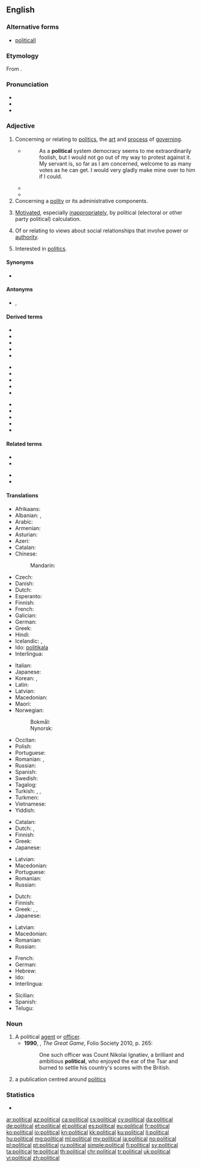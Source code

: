==English==

===Alternative forms===
* [[politicall]] {{qualifier|obsolete}}

===Etymology===
From {{etyl|la|en}} {{m|la|politicus}} {{suffix||al|lang=en}}.

===Pronunciation===
* {{IPA|/pəˈlɪtɪkəl/|lang=en}}
* {{audio|en-us-political.ogg|Audio (US)|lang=en}}
* {{hyphenation|po|lit|i|cal|lang=en}}

===Adjective===
{{en-adj}}

# Concerning or relating to [[politics]], the [[art]] and [[process]] of [[governing]].
#: {{ux|en|'''Political''' principles are rarely absolute, as '''political''' logic holds an imperfect result by compromise is better than a theoretically perfect abstention from the political process in the opposition.}}
#* {{RQ:Brmnghm Gsmr|I|01}}
#*: As a '''political''' system democracy seems to me extraordinarily foolish, but I would not go out of my way to protest against it. My servant is, so far as I am concerned, welcome to as many votes as he can get. I would very gladly make mine over to him if I could.
#* {{quote-magazine|date=2012-01
|author=Philip E. Mirowski|volume=100|issue=1|page=87|magazine={{w|American Scientist}}
|title=[http://www.americanscientist.org/bookshelf/pub/harms-to-health-from-the-pursuit-of-profits Harms to Health from the Pursuit of Profits]
|passage=In an era when '''political''' leaders promise deliverance from decline through America’s purported preeminence in scientific research, the news that science is in deep trouble in the United States has been as unwelcome as a diagnosis of leukemia following the loss of health insurance.}}
#* {{quote-journal|date=November 7, 2012|author=Matt Bai|title=Winning a Second Term, Obama Will Confront Familiar Headwinds|work=New York Times|url=http://www.nytimes.com/2012/11/07/us/politics/in-president-obamas-second-term-familiar-challenges.html?pagewanted=all&_r=0
|passage=That brief moment after the election four years ago, when many Americans thought Mr. Obama’s election would presage a new, less fractious '''political''' era, now seems very much a thing of the past.}}
# Concerning a [[polity]] or its administrative components.
#: {{ux|en|Good '''political''' staff is hard to find, they may neither be ambitious and corrupted by power nor tempted by private sector careers.}}
# {{label|en|pejorative}} [[motivate|Motivated]], especially [[inappropriately]], by political (electoral or other party political) calculation.
# Of or relating to views about social relationships that involve power or [[authority]].
# {{label|en|of a person}} Interested in [[politics]].

====Synonyms====
* {{l|en|politic}}

====Antonyms====
* {{l|en|nonpolitical}}, {{l|en|non-political}}

====Derived terms====
{{rel-top3|Terms derived from ''political''}}
* {{l|en|geopolitical}}
* {{l|en|politicality}}
* {{l|en|politically}}
* {{l|en|political agent}}
* {{l|en|political animal}}
{{rel-mid3}}
* {{l|en|political arithmetic}}
* {{l|en|political asylum}}
* {{l|en|political economy}}
* {{l|en|political football}}
* {{l|en|politicalness}}
{{rel-mid3}}
* {{l|en|political party}}
* {{l|en|political prisoner}}
* {{l|en|party political}}
* {{l|en|politically correct}}
* {{l|en|sociopolitical}}
{{rel-bottom}}

====Related terms====
{{rel-top3|Terms etymologically related to ''political''}}
* {{l|en|politician}}
* {{l|en|politicize}}
{{rel-mid}}
* {{l|en|politick}}
* {{l|en|politico}}
{{rel-bottom}}

====Translations====
{{trans-top|concerning or relating to politics}}
* Afrikaans: {{t|af|politieke}}
* Albanian: {{t+|sq|politik|m}}, {{t|sq|politike|f}}
* Arabic: {{t|ar|سِيَاسِيّ}}
* Armenian: {{t|hy|քաղաքական}}
* Asturian: {{t|ast|políticu}}
* Azeri: {{t|az|siyasi}}
* Catalan: {{t|ca|polític}}
* Chinese:
*: Mandarin: {{t+|cmn|政治|tr=zhèngzhì|sc=Hani}}
* Czech: {{t+|cs|politický|m}}
* Danish: {{t|da|politisk}}
* Dutch: {{t+|nl|politiek}}
* Esperanto: {{t|eo|politika}}
* Finnish: {{t+|fi|poliittinen}}
* French: {{t+|fr|politique}}
* Galician: {{t+|gl|político}}
* German: {{t+|de|politisch}}
* Greek: {{t+|el|πολιτικός}}
* Hindi: {{t|hi|राजनीतिक|tr=rājanītika|sc=Deva}}
* Icelandic: {{t|is|pólitísk|m}}, {{t|is|pólitíska|f}}
* Ido: [[politikala]]
* Interlingua: {{t|ia|politic}}
{{trans-mid}}
* Italian: {{t+|it|politico}}
* Japanese: {{t|ja|政治的|tr=せいじてき, seijiteki}}
* Korean: {{t+|ko|정치|sc=Kore}}, {{t+|ko|정치적|sc=Kore}}
* Latin: {{t|la|politicus}}
* Latvian: {{t|lv|politisks}}
* Macedonian: {{t|mk|политички|tr=polítički|sc=Cyrl}}
* Maori: {{t|mi|tōrangapū}}
* Norwegian:
*: Bokmål: {{t+|no|politisk}}
*: Nynorsk: {{t+|no|politisk}}
* Occitan: {{t|oc|politic}}
* Polish: {{t+|pl|polityczny}}
* Portuguese: {{t+|pt|político}}
* Romanian: {{t+|ro|politic|m|n}}, {{t+|ro|politică|f}}
* Russian: {{t+|ru|полити́ческий}}
* Spanish: {{t+|es|político}}
* Swedish: {{t+|sv|politisk}}
* Tagalog: {{t|tl|pampolitika}}
* Turkish: {{t+|tr|siyasi}}, {{t+|tr|siyasal}}, {{t+|tr|politik}}
* Turkmen: {{t|tk|syýasy}}
* Vietnamese: {{t+|vi|chính trị}}
* Yiddish: {{t|yi|פּאָליטיש}}
{{trans-bottom}}

{{trans-top|motivated by political calculation}}
* Catalan: {{t|ca|polític}}
* Dutch: {{t+|nl|partijpolitiek}}, {{t+|nl|politiek}}
* Finnish: {{t+|fi|poliittinen}}
* Greek: {{t+|el|πολιτικός}}
* Japanese: {{t|ja|政治的|tr=せいじてき, seijiteki}}
{{trans-mid}}
* Latvian: {{t|lv|politisks}}
* Macedonian: {{t|mk|политички|tr=polítički|sc=Cyrl}}
* Portuguese: {{t+|pt|político}}
* Romanian: {{t+|ro|politic|m|n}}
* Russian: {{t+|ru|полити́ческий}}
{{trans-bottom}}

{{trans-top|of or relating to views about social relationships that involve power or authority}}
* Dutch: {{t+|nl|politiek}}
* Finnish: {{t+|fi|poliittinen}}
* Greek: {{t+|el|πολιτικός}}, {{t+|el|πολιτειακός}}, {{t+|el|δημόσιος}}
* Japanese: {{t|ja|政治的|tr=せいじてき, seijiteki}}
{{trans-mid}}
* Latvian: {{t|lv|politisks}}
* Macedonian: {{t|mk|политички|tr=polítički|sc=Cyrl}}
* Romanian: {{t+|ro|politic|m|n}}
* Russian: {{t+|ru|полити́ческий}}
{{trans-bottom}}

{{checktrans-top}}
* French: {{t-check|fr|politique}}
* German: {{t-check|de|politisch}}
* Hebrew: {{t-check|he|פוליטי|tr=politi|sc=Hebr}}
* Ido: {{t-check|io|politikala}}
* Interlingua: {{t-check|ia|politic}}
{{trans-mid}}
* Sicilian: {{t-check|scn|pulìticu}}
* Spanish: {{t-check|es|político|m}}
* Telugu: {{t-check|te|రాజకీయ|tr=raajakeeya|sc=Telu}}
{{trans-bottom}}

===Noun===
{{en-noun}}

# A political [[agent]] or [[officer]].
#* '''1990''', {{w|Peter Hopkirk}}, ''The Great Game'', Folio Society 2010, p. 265:
#*: One such officer was Count Nikolai Ignatiev, a brilliant and ambitious '''political''', who enjoyed the ear of the Tsar and burned to settle his country's scores with the British.
# a publication centred around [[politics]]

===Statistics===
* {{rank|etc.|broke|waiting|773|political|reading|German|seven}}

[[ar:political]]
[[az:political]]
[[ca:political]]
[[cs:political]]
[[cy:political]]
[[da:political]]
[[de:political]]
[[et:political]]
[[el:political]]
[[es:political]]
[[eu:political]]
[[fr:political]]
[[ko:political]]
[[io:political]]
[[kn:political]]
[[kk:political]]
[[ku:political]]
[[li:political]]
[[hu:political]]
[[mg:political]]
[[ml:political]]
[[my:political]]
[[ja:political]]
[[no:political]]
[[pl:political]]
[[pt:political]]
[[ru:political]]
[[simple:political]]
[[fi:political]]
[[sv:political]]
[[ta:political]]
[[te:political]]
[[th:political]]
[[chr:political]]
[[tr:political]]
[[uk:political]]
[[vi:political]]
[[zh:political]]